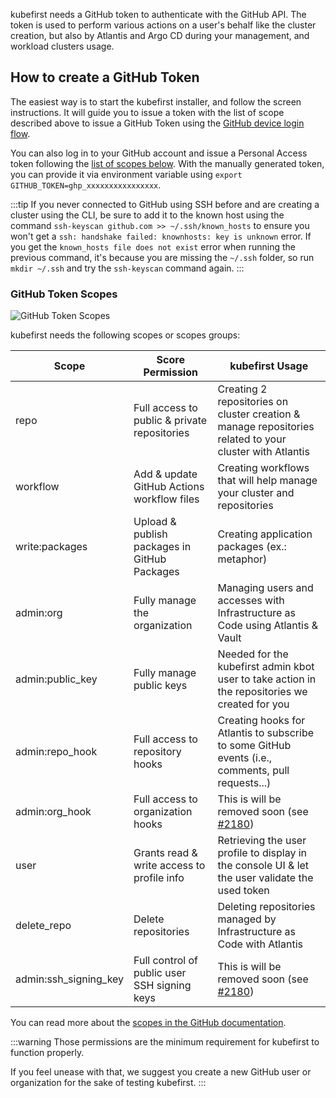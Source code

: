 kubefirst needs a GitHub token to authenticate with the GitHub API. The token is used to perform various actions on a user's behalf like the cluster creation, but also by Atlantis and Argo CD during your management, and workload clusters usage.

## How to create a GitHub Token

The easiest way is to start the kubefirst installer, and follow the screen instructions. It will guide you to issue a token with the list of scope described above to issue a GitHub Token using the [GitHub device login flow](https://docs.github.com/en/apps/oauth-apps/building-oauth-apps/authorizing-oauth-apps#device-flow).

You can also log in to your GitHub account and issue a Personal Access token following the [list of scopes below](#github-token-scopes). With the manually generated token, you can provide it via environment variable using `export GITHUB_TOKEN=ghp_xxxxxxxxxxxxxxxx`.

:::tip
If you never connected to GitHub using SSH before and are creating a cluster using the CLI, be sure to add it to the known host using the command `ssh-keyscan github.com >> ~/.ssh/known_hosts` to ensure you won't get a `ssh: handshake failed: knownhosts: key is unknown` error. If you get the `known_hosts file does not exist` error when running the previous command, it's because you are missing the `~/.ssh` folder, so run `mkdir ~/.ssh` and try the `ssh-keyscan` command again.
:::

### GitHub Token Scopes

![GitHub Token Scopes](../../../img/common/github/scopes.png)

kubefirst needs the following scopes or scopes groups:

<!-- vale off -->
| Scope                 | Score Permission                             | kubefirst Usage                                                                                         |
|-----------------------|----------------------------------------------|---------------------------------------------------------------------------------------------------------|
| repo                  | Full access to public & private repositories | Creating 2 repositories on cluster creation & manage repositories related to your cluster with Atlantis |
| workflow              | Add & update GitHub Actions workflow files   | Creating workflows that will help manage your cluster and repositories                                  |
| write:packages        | Upload & publish packages in GitHub Packages | Creating application packages (ex.: metaphor)                                                           |
| admin:org             | Fully manage the organization                | Managing users and accesses with Infrastructure as Code using Atlantis & Vault                          |
| admin:public_key      | Fully manage public keys                     | Needed for the kubefirst admin kbot user to take action in the repositories we created for you          |
| admin:repo_hook       | Full access to repository hooks              | Creating hooks for Atlantis to subscribe to some GitHub events (i.e., comments, pull requests...)       |
| admin:org_hook        | Full access to organization hooks            | This is will be removed soon (see [#2180](https://github.com/kubefirst/kubefirst/issues/2180))          |
| user                  | Grants read & write access to profile info   | Retrieving the user profile to display in the console UI & let the user validate the used token         |
| delete_repo           | Delete repositories                          | Deleting repositories managed by Infrastructure as Code with Atlantis                                   |
| admin:ssh_signing_key | Full control of public user SSH signing keys | This is will be removed soon (see [#2180](https://github.com/kubefirst/kubefirst/issues/2180))          |
<!-- vale on -->

You can read more about the [scopes in the GitHub documentation](https://docs.github.com/en/apps/oauth-apps/building-oauth-apps/scopes-for-oauth-apps#available-scopes).

:::warning
Those permissions are the minimum requirement for kubefirst to function properly.

If you feel unease with that, we suggest you create a new GitHub user or organization for the sake of testing kubefirst.
:::
